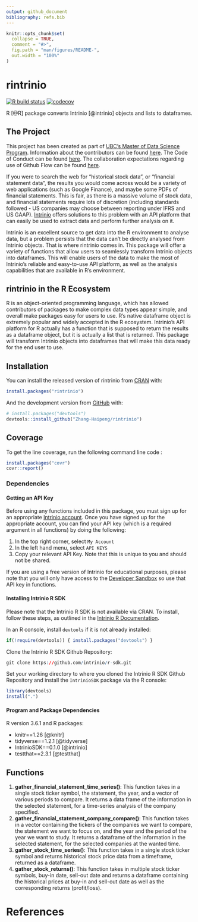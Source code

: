 ```yaml
---
output: github_document
bibliography: refs.bib
---
```


<!-- README.md is generated from README.Rmd. Please edit that file -->

```r
knitr::opts_chunk$set(
  collapse = TRUE,
  comment = "#>",
  fig.path = "man/figures/README-",
  out.width = "100%"
)
```
# rintrinio

<!-- badges: start -->
[![R build status](https://github.com/UBC-MDS/rintrinio/workflows/R-CMD-check/badge.svg)](https://github.com/UBC-MDS/rintrinio/actions)
[![codecov](https://codecov.io/gh/UBC-MDS/rintrinio/branch/master/graph/badge.svg)](https://codecov.io/gh/UBC-MDS/rintrinio)
<!-- badges: end -->

R [@R] package converts Intrinio [@intrinio] objects and lists to dataframes.

## The Project

This project has been created as part of [UBC's Master of Data Science Program](https://masterdatascience.ubc.ca/). Information about the contributors can be found [here](CONTRIBUTORS.md). The Code of Conduct can be found [here](CONDUCT.md). The collaboration expectations regarding use of Github Flow can be found [here](CONTRIBUTING.md).

If you were to search the web for "historical stock data", or "financial statement data", the results you would come across would be a variety of web applications (such as Google Finance), and maybe some PDFs of financial statements. This is fair, as there is a massive volume of stock data, and financial statements require lots of discretion (including standards followed - US companies may choose between reporting under IFRS and US GAAP). [Intrinio](https://intrinio.com/) offers solutions to this problem with an API platform that can easily be used to extract data and perform further analysis on it.

Intrinio is an excellent source to get data into the R environment to analyse data, but a problem persists that the data can't be directly analysed from Intrinio objects. That is where rintrinio comes in. This package will offer a variety of functions that allow users to seamlessly transform Intrinio objects into dataframes. This will enable users of the data to make the most of Intrinio's reliable and easy-to-use API platform, as well as the analysis capabilities that are available in R's environment.

## rintrinio in the R Ecosystem

R is an object-oriented programming language, which has allowed contributors of packages to make complex data types appear simple, and overall make packages easy for users to use. R's native dataframe object is extremely popular and widely accepted in the R ecosystem. Intrinio's API platform for R actually has a function that is supposed to return the results as a dataframe object, but it is actually a list that is returned. This package will transform Intrinio objects into dataframes that will make this data ready for the end user to use.

## Installation

You can install the released version of rintrinio from [CRAN](https://CRAN.R-project.org) with:

``` r
install.packages("rintrinio")
```

And the development version from [GitHub](https://github.com/) with:

``` r
# install.packages("devtools")
devtools::install_github("Zhang-Haipeng/rintrinio")
```

## Coverage

To get the line coverage, run the following command line code  : 

```r
install.packages("covr")
covr::report()
```

### Dependencies

#### Getting an API Key
Before using any functions included in this package, you must sign up for an appropriate [Intrinio account](https://intrinio.com/). Once you have signed up for the appropriate account, you can find your API key (which is a required argument in all functions) by doing the following:

1. In the top right corner, select `My Account`
2. In the left hand menu, select `API KEYS`
3. Copy your relevant API Key. Note that this is unique to you and should not be shared.

If you are using a free version of Intrinio for educational purposes, please note that you will only have access to the [Developer Sandbox](https://product.intrinio.com/developer-sandbox) so use that API key in functions.

#### Installing Intrinio R SDK
Please note that the Intrinio R SDK is not available via CRAN. To install, follow these steps, as outlined in the [Intrinio R Documentation](https://docs.intrinio.com/documentation/r).

In an R console, install `devtools` if it is not already installed:
``` r
if(!require(devtools)) { install.packages("devtools") }
```

Clone the Intrinio R SDK Github Repository:
``` r
git clone https://github.com/intrinio/r-sdk.git
```

Set your working directory to where you cloned the Intrinio R SDK Github Repository and install the `IntrinioSDK` package via the R console:
``` r
library(devtools)
install(".")
```

#### Program and Package Dependencies
R version 3.6.1 and R packages:

- knitr==1.26 [@knitr]
- tidyverse==1.2.1 [@tidyverse]
- IntrinioSDK==0.1.0 [@intrinio]
- testthat==2.3.1 [@testthat]

## Functions

1. **gather_financial_statement_time_series()**: This function takes in a single stock ticker symbol, the statement, the year, and a vector of various periods to compare. It returns a data frame of the information in the selected statement, for a time-series analysis of the company specified.
2. **gather_financial_statement_company_compare()**: This function takes in a vector containing the tickers of the companies we want to compare, the statement we want to focus on, and the year and the period of the year we want to study. It returns a dataframe of the information in the selected statement, for the selected companies at the wanted time.
3. **gather_stock_time_series()**: This function takes in a single stock ticker symbol and returns historical stock price data from a timeframe, returned as a dataframe.
4. **gather_stock_returns()**: This function takes in multiple stock ticker symbols, buy-in date, sell-out date and returns a dataframe containing the historical prices at buy-in and sell-out date as well as the corresponding returns (profit/loss).

# References
